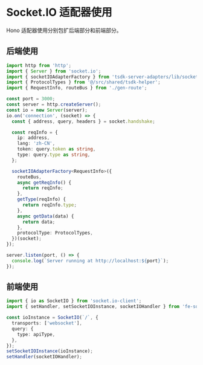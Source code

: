 # Socket.IO 适配器使用

Hono 适配器使用分别包扩后端部分和前端部分。

## 后端使用

```ts copy
import http from 'http';
import { Server } from 'socket.io';
import { socketIOAdapterFactory } from 'tsdk-server-adapters/lib/socket.io-adapter';
import { ProtocolTypes } from '@/src/shared/tsdk-helper';
import { RequestInfo, routeBus } from './gen-route';

const port = 3000;
const server = http.createServer();
const io = new Server(server);
io.on('connection', (socket) => {
  const { address, query, headers } = socket.handshake;

  const reqInfo = {
    ip: address,
    lang: 'zh-CN',
    token: query.token as string,
    type: query.type as string,
  };

  socketIOAdapterFactory<RequestInfo>({
    routeBus,
    async getReqInfo() {
      return reqInfo;
    },
    getType(reqInfo) {
      return reqInfo.type;
    },
    async getData(data) {
      return data;
    },
    protocolType: ProtocolTypes,
  })(socket);
});

server.listen(port, () => {
  console.log(`Server running at http://localhost:${port}`);
});
```

## 前端使用

```ts
import { io as SocketIO } from 'socket.io-client';
import { setHandler, setSocketIOInstance, socketIOHandler } from 'fe-sdk';

const ioInstance = SocketIO(`/`, {
  transports: ['websocket'],
  query: {
    type: apiType,
  },
});
setSocketIOInstance(ioInstance);
setHandler(socketIOHandler);
```
